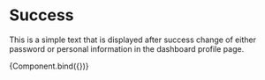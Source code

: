 
<Meta title="Elements/Messages" component={Success} />

# Success

This is a simple text that is displayed after success change of either password or personal information in the dashboard profile page.


<Canvas>
  <Story
    name="Success"
    args={{
      text: "Your account info was updated",
    }}
  >
    {Component.bind({})}
  </Story>
</Canvas>
